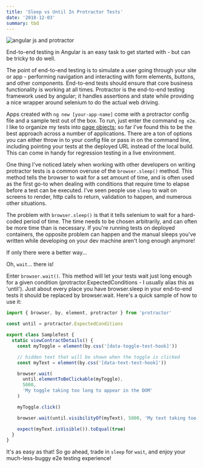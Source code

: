 ```yaml
---
title: 'Sleep vs Until In Protractor Tests'
date: '2018-12-03'
summary: tbd
---
```


![angular js and protractor](/static/images/angular-protractor.png)

End-to-end testing in Angular is an easy task to get started with - but can be tricky to do well.

The point of end-to-end testing is to simulate a user going through your site or app - performing navigation and interacting with form elements, buttons, and other components. End-to-end tests should ensure that core business functionality is working at all times. Protractor is the end-to-end testing framework used by angular; it handles assertions and state while providing a nice wrapper around selenium to do the actual web driving.

Apps created with `ng new [your-app-name]` come with a protractor config file and a sample test out of the box. To run, just enter the command `ng e2e`. I like to organize my tests into [page objects](https://www.protractortest.org/#/page-objects); so far I've found this to be the best approach across a number of applications. There are a ton of options you can either throw in to your config file or pass in on the command line, including pointing your tests at the deployed URL instead of the local build. This can come in handy for regression testing in a live environment.

One thing I've noticed lately when working with other developers on writing protractor tests is a common overuse of the `browser.sleep()` method. This method tells the browser to wait for a set amount of time, and is often used as the first go-to when dealing with conditions that require time to elapse before a test can be executed. I've seen people use `sleep` to wait on screens to render, http calls to return, validation to happen, and numerous other situations.

The problem with `browser.sleep()` is that it tells selenium to wait for a hard-coded period of time. The time needs to be chosen arbitrarily, and can often be more time than is necessary. If you're running tests on deployed containers, the opposite problem can happen and the manual sleeps you've written while developing on your dev machine aren't long enough anymore!

If only there were a better way...

Oh, `wait`... there is!

Enter `browser.wait()`. This method will let your tests wait just long enough for a given condition (protractor.ExpectedConditions - I usually alias this as 'until'). Just about every place you have browser.sleep in your end-to-end tests it should be replaced by browser.wait. Here's a quick sample of how to use it:

```js
import { browser, by, element, protractor } from 'protractor'

const until = protractor.ExpectedConditions

export class SampleTest {
  static viewContractDetails() {
    const myToggle = element(by.css('[data-toggle-test-hook]'))

    // hidden text that will be shown when the toggle is clicked
    const myText = element(by.css('[data-text-test-hook]'))

    browser.wait(
      until.elementToBeClickable(myToggle),
      5000,
      'My toggle taking too long to appear in the DOM'
    )

    myToggle.click()

    browser.wait(until.visibilityOf(myText), 5000, 'My text taking too long to appear in the DOM')

    expect(myText.isVisible()).toEqual(true)
  }
}
```

It's as easy as that! So go ahead, trade in `sleep` for `wait`, and enjoy your much-less-buggy e2e testing experience!
